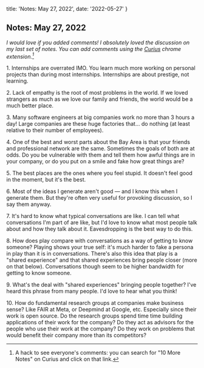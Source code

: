   title: 'Notes: May 27, 2022',
  date: '2022-05-27'
}

## Notes: May 27, 2022

_I would love if you added comments! I absolutely loved the discussion on my last set of notes. You can add comments using the [Curius](https://curius.app) chrome extension.[^1]_

[^1]: A hack to see everyone's comments: you can search for "10 More Notes" on Curius and click on that link.

1\. Internships are overrated IMO. You learn much more working on personal projects than during most internships. Internships are about prestige, not learning.

2\. Lack of empathy is the root of most problems in the world. If we loved strangers as much as we love our family and friends, the world would be a much better place.

3\. Many software engineers at big companies work no more than 3 hours a day! Large companies are these huge factories that... do nothing (at least relative to their number of employees).

4\. One of the best and worst parts about the Bay Area is that your friends and professional network are the same. Sometimes the goals of both are at odds. Do you be vulnerable with them and tell them how awful things are in your company, or do you put on a smile and fake how great things are?

5\. The best places are the ones where you feel stupid. It doesn't feel good in the moment, but it's the best.

6\. Most of the ideas I generate aren't good — and I know this when I generate them. But they're often very useful for provoking discussion, so I say them anyway.

7\. It's hard to know what typical conversations are like. I can tell what conversations I'm part of are like, but I'd love to know what most people talk about and how they talk about it. Eavesdropping is the best way to do this.

8\. How does play compare with conversations as a way of getting to know someone? Playing shows your true self: it's much harder to fake a persona in play than it is in conversations. There's also this idea that play is a "shared experience" and that shared experiences bring people closer (more on that below). Conversations though seem to be higher bandwidth for getting to know someone.

9\. What's the deal with "shared experiences" bringing people together? I've heard this phrase from many people. I'd love to hear what you think!

10\. How do fundamental research groups at companies make business sense? Like FAIR at Meta, or Deepmind at Google, etc. Especially since their work is open source. Do the research groups spend time time building applications of their work for the company? Do they act as advisors for the people who use their work at the company? Do they work on problems that would benefit their company more than its competitors?
